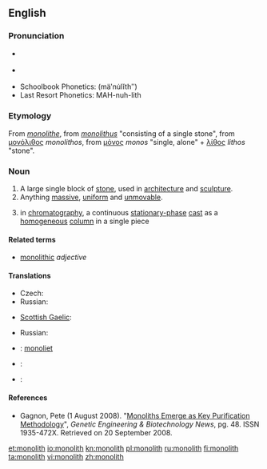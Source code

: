 {{wikipedia|dab=monolith (disambiguation)|monolith}}
==English==

===Pronunciation===
* {{a|UK}} {{IPA|/ˈmɒ.nə.lɪθ/}}
* {{a|US}} {{IPA|/ˈmɑ.nə.lɪθ/}}
* Schoolbook Phonetics: (mäʹnu̇lĭthʺ) {{a|US}}
* Last Resort Phonetics: MAH-nuh-lith {{a|US}}

===Etymology===
From {{etyl|fr}} ''[[monolithe]]'', from {{etyl|la}} ''[[monolithus]]'' "consisting of a single stone", from {{etyl|grc}} [[μονόλιθος]] ''monolithos'', from [[μόνος]] ''monos'' "single, alone" + [[λίθος]] ''lithos'' "stone".

===Noun===
{{wikipedia|monolith|monolith (1)}}
{{en-noun}}

# A large single block of [[stone]], used in [[architecture]] and [[sculpture]].
# Anything [[massive]], [[uniform]] and [[unmovable]].
# {{chemistry}} in [[chromatography]], a continuous [[stationary-phase]] [[cast#Verb|cast]] as a [[homogeneous]] [[column]] in a single piece

====Related terms====
* [[monolithic]] ''adjective''

====Translations====
{{trans-top|block of stone}}
* Czech: {{t|cs|monolit|m}}
* Russian: {{t|ru|монолит|f|tr=monolít}}
{{trans-mid}}
* [[Scottish Gaelic]]: {{qualifier|vertical}} {{t|gd|tursa}}
{{trans-bottom}}

{{trans-top|anything massive, uniform and unmovable}}
* Russian: {{t|ru|монолит|f|tr=monolít}}
{{trans-mid}}
{{trans-bottom}}

{{trans-top|continuous stationary-phase cast}}
{{trans-mid}}
{{trans-bottom}}

{{checktrans-top}}
* {{ttbc|nl}}: [[monoliet]] {{m}}
* {{ttbc|fr}}: {{t+|fr|monolithe|m}}
* {{ttbc|el}}: {{t+|el|μονόλιθος|m|tr=monóliθos}}
{{trans-bottom}}

====References====
* {{chemistry}} Gagnon, Pete (1 August 2008). "[http://www.genengnews.com/articles/chitem.aspx?aid=2543 Monoliths Emerge as Key Purification Methodology]", ''Genetic Engineering & Biotechnology News'', pg. 48.  ISSN 1935-472X.  Retrieved on 20 September 2008.

[[et:monolith]]
[[io:monolith]]
[[kn:monolith]]
[[pl:monolith]]
[[ru:monolith]]
[[fi:monolith]]
[[ta:monolith]]
[[vi:monolith]]
[[zh:monolith]]